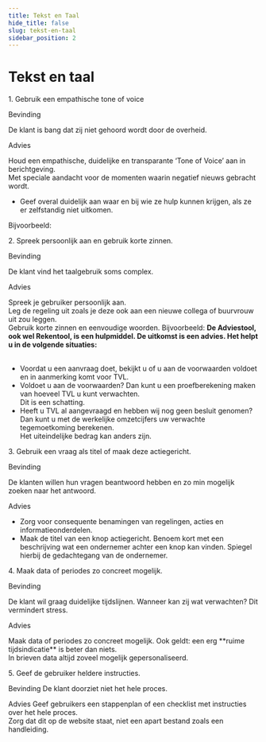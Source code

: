 ```yaml
---
title: Tekst en Taal
hide_title: false
slug: tekst-en-taal
sidebar_position: 2
---
```



# Tekst en taal

<Heading type="h2">1. Gebruik een empathische tone of voice</Heading>

<Heading type="h3">Bevinding</Heading>
<p>De klant is bang dat zij niet gehoord wordt door de overheid.</p>

<Heading type="h3">Advies</Heading>
<p>
  Houd een empathische, duidelijke en transparante ‘Tone of Voice’ aan in berichtgeving.
  <br />
  Met speciale aandacht voor de momenten waarin negatief nieuws gebracht wordt.
</p>

- Geef overal duidelijk aan waar en bij wie ze hulp kunnen krijgen, als ze er zelfstandig niet uitkomen.

<p>
Bijvoorbeeld:

<Alert
  kind="error"
  heading="U heeft geen recht op deze regeling."
  content="U mag wel doorgaan in het formulier, maar als u deze verstuurt ontvangt u later een afwijzing. Heeft u hierover vragen? Bel met RVO via <a href='tel:088-0424242'>088-0424242</a>."
/>
</p>

<Heading type="h2">2. Spreek persoonlijk aan en gebruik korte zinnen.</Heading>

<Heading type="h3">Bevinding</Heading>
<p>De klant vind het taalgebruik soms complex.</p>

<Heading type="h3">Advies</Heading>
<p>
  Spreek je gebruiker persoonlijk aan.
  <br />
  Leg de regeling uit zoals je deze ook aan een nieuwe collega of buurvrouw uit zou leggen.
  <br />
  Gebruik korte zinnen en eenvoudige woorden. Bijvoorbeeld:
  <strong>
    De Adviestool, ook wel Rekentool, is een hulpmiddel. De uitkomst is een advies. Het helpt u in de volgende
    situaties:
  </strong>
  <br />
  <br />
</p>

- Voordat u een aanvraag doet, bekijkt u of u aan de voorwaarden voldoet en in aanmerking komt voor TVL.
- Voldoet u aan de voorwaarden? Dan kunt u een proefberekening maken van hoeveel TVL u kunt verwachten.<br/>Dit is een schatting.
- Heeft u TVL al aangevraagd en hebben wij nog geen besluit genomen?<br/>Dan kunt u met de werkelijke omzetcijfers uw verwachte tegemoetkoming berekenen.<br/>Het uiteindelijke bedrag kan anders zijn.

<Heading type="h2">3. Gebruik een vraag als titel of maak deze actiegericht.</Heading>

<Heading type="h3">Bevinding</Heading>
<p>De klanten willen hun vragen beantwoord hebben en zo min mogelijk zoeken naar het antwoord.</p>

<Heading type="h3">Advies</Heading>
<p>

- Zorg voor consequente benamingen van regelingen, acties en informatieonderdelen.
- Maak de titel van een knop actiegericht. Benoem kort met een beschrijving wat een ondernemer achter een knop kan vinden. Spiegel hierbij de gedachtegang van de ondernemer.

</p>

<Heading type="h2">4. Maak data of periodes zo concreet mogelijk.</Heading>

<Heading type="h3">Bevinding</Heading>
<p>De klant wil graag duidelijke tijdslijnen. Wanneer kan zij wat verwachten? Dit vermindert stress.</p>

<Heading type="h3">Advies</Heading>
<p>
  Maak data of periodes zo concreet mogelijk. Ook geldt: een erg **ruime tijdsindicatie** is beter dan niets.
  <br />
  In brieven data altijd zoveel mogelijk gepersonaliseerd.
</p>

<Heading type="h2">5. Geef de gebruiker heldere instructies.</Heading>

<Heading type="h3">Bevinding</Heading>
De klant doorziet niet het hele proces.

<Heading type="h3">Advies</Heading>
Geef gebruikers een stappenplan of een checklist met instructies over het hele proces.
<br />
Zorg dat dit op de website staat, niet een apart bestand zoals een handleiding.
